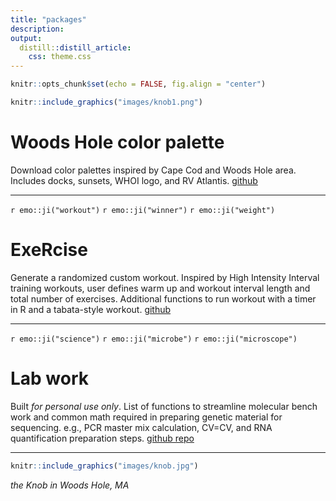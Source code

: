 ```yaml
---
title: "packages"
description:
output: 
  distill::distill_article:
    css: theme.css
---
```


```r
knitr::opts_chunk$set(echo = FALSE, fig.align = "center")
```

```r
knitr::include_graphics("images/knob1.png")
```
# Woods Hole color palette
Download color palettes inspired by Cape Cod and Woods Hole area. Includes docks, sunsets, WHOI logo, and RV Atlantis.
[github](https://github.com/shu251/PaletteWoodsHole)

***

`r emo::ji("workout")` `r emo::ji("winner")` `r emo::ji("weight")`

# ExeRcise
Generate a randomized custom workout. Inspired by High Intensity Interval training workouts, user defines warm up and workout interval length and total number of exercises. Additional functions to run workout with a timer in R and a tabata-style workout.
[github](https://github.com/shu251/exRcise) 

***

`r emo::ji("science")` `r emo::ji("microbe")` `r emo::ji("microscope")`

# Lab work
Built _for personal use only_. List of functions to streamline molecular bench work and common math required in preparing genetic material for sequencing. e.g., PCR master mix calculation, CV=CV, and RNA quantification preparation steps. [github repo](https://github.com/shu251/lab)

***
```r
knitr::include_graphics("images/knob.jpg")
```
_the Knob in Woods Hole, MA_
